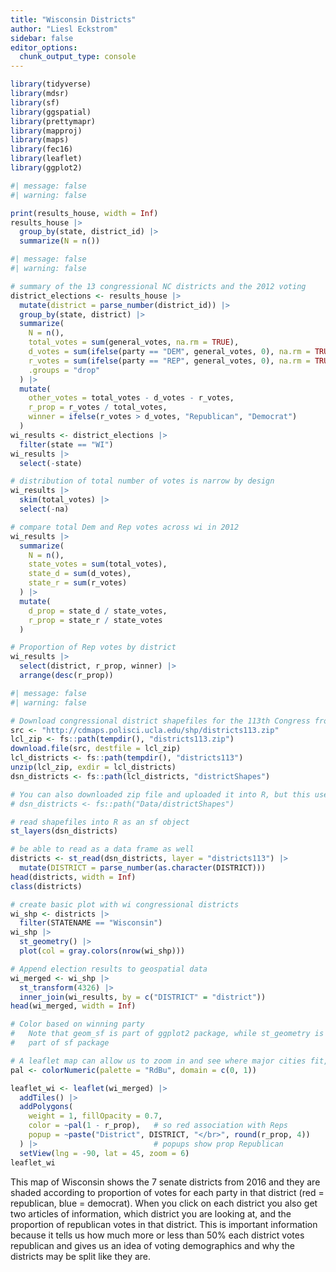 ```yaml
---
title: "Wisconsin Districts"
author: "Liesl Eckstrom"
sidebar: false
editor_options: 
  chunk_output_type: console
---
```


```r
library(tidyverse)
library(mdsr)     
library(sf)
library(ggspatial)
library(prettymapr)
library(mapproj)
library(maps)
library(fec16)
library(leaflet)
library(ggplot2)
```

```r
#| message: false
#| warning: false

print(results_house, width = Inf)
results_house |>
  group_by(state, district_id) |>
  summarize(N = n())
```

```r
#| message: false
#| warning: false

# summary of the 13 congressional NC districts and the 2012 voting
district_elections <- results_house |>
  mutate(district = parse_number(district_id)) |>
  group_by(state, district) |>
  summarize(
    N = n(), 
    total_votes = sum(general_votes, na.rm = TRUE),
    d_votes = sum(ifelse(party == "DEM", general_votes, 0), na.rm = TRUE),
    r_votes = sum(ifelse(party == "REP", general_votes, 0), na.rm = TRUE),
    .groups = "drop"
  ) |>
  mutate(
    other_votes = total_votes - d_votes - r_votes,
    r_prop = r_votes / total_votes,  
    winner = ifelse(r_votes > d_votes, "Republican", "Democrat")
  )
wi_results <- district_elections |>
  filter(state == "WI")
wi_results |>                  
  select(-state)
```

```r
# distribution of total number of votes is narrow by design
wi_results |>
  skim(total_votes) |>
  select(-na)

# compare total Dem and Rep votes across wi in 2012
wi_results |>
  summarize(
    N = n(), 
    state_votes = sum(total_votes), 
    state_d = sum(d_votes), 
    state_r = sum(r_votes)
  ) |>
  mutate(
    d_prop = state_d / state_votes, 
    r_prop = state_r / state_votes
  )

# Proportion of Rep votes by district
wi_results |>
  select(district, r_prop, winner) |>
  arrange(desc(r_prop))
```

```r
#| message: false
#| warning: false

# Download congressional district shapefiles for the 113th Congress from a UCLA website (don't sweat the details too much)
src <- "http://cdmaps.polisci.ucla.edu/shp/districts113.zip"
lcl_zip <- fs::path(tempdir(), "districts113.zip")
download.file(src, destfile = lcl_zip)
lcl_districts <- fs::path(tempdir(), "districts113")
unzip(lcl_zip, exdir = lcl_districts)
dsn_districts <- fs::path(lcl_districts, "districtShapes")

# You can also downloaded zip file and uploaded it into R, but this uses a ton of space!
# dsn_districts <- fs::path("Data/districtShapes")

# read shapefiles into R as an sf object
st_layers(dsn_districts)

# be able to read as a data frame as well
districts <- st_read(dsn_districts, layer = "districts113") |>
  mutate(DISTRICT = parse_number(as.character(DISTRICT)))
head(districts, width = Inf)
class(districts)

# create basic plot with wi congressional districts
wi_shp <- districts |>
  filter(STATENAME == "Wisconsin")
wi_shp |>
  st_geometry() |>
  plot(col = gray.colors(nrow(wi_shp)))

# Append election results to geospatial data
wi_merged <- wi_shp |>
  st_transform(4326) |>
  inner_join(wi_results, by = c("DISTRICT" = "district"))
head(wi_merged, width = Inf)

# Color based on winning party
#   Note that geom_sf is part of ggplot2 package, while st_geometry is
#   part of sf package
```

```r
# A leaflet map can allow us to zoom in and see where major cities fit, etc.
pal <- colorNumeric(palette = "RdBu", domain = c(0, 1))

leaflet_wi <- leaflet(wi_merged) |>
  addTiles() |>
  addPolygons(
    weight = 1, fillOpacity = 0.7, 
    color = ~pal(1 - r_prop),   # so red association with Reps
    popup = ~paste("District", DISTRICT, "</br>", round(r_prop, 4))
  ) |>                          # popups show prop Republican
  setView(lng = -90, lat = 45, zoom = 6)
leaflet_wi
```

This map of Wisconsin shows the 7 senate districts from 2016 and they are shaded according to proportion of votes for each party in that district (red = republican, blue = democrat). When you click on each district you also get two articles of information, which district you are looking at, and the proportion of republican votes in that district. This is important information because it tells us how much more or less than 50% each district votes republican and gives us an idea of voting demographics and why the districts may be split like they are.
